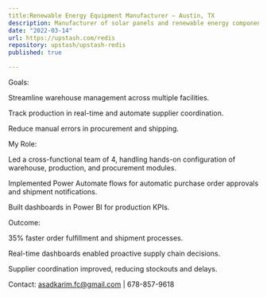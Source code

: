 ```yaml
---
title:Renewable Energy Equipment Manufacturer – Austin, TX
description: Manufacturer of solar panels and renewable energy components. Needed better warehouse management and production tracking to scale operations.
date: "2022-03-14"
url: https://upstash.com/redis
repository: upstash/upstash-redis
published: true

---
```


Goals:

Streamline warehouse management across multiple facilities.

Track production in real-time and automate supplier coordination.

Reduce manual errors in procurement and shipping.

My Role:

Led a cross-functional team of 4, handling hands-on configuration of warehouse, production, and procurement modules.

Implemented Power Automate flows for automatic purchase order approvals and shipment notifications.

Built dashboards in Power BI for production KPIs.

Outcome:

35% faster order fulfillment and shipment processes.

Real-time dashboards enabled proactive supply chain decisions.

Supplier coordination improved, reducing stockouts and delays.

Contact: asadkarim.fc@gmail.com | 678-857-9618
